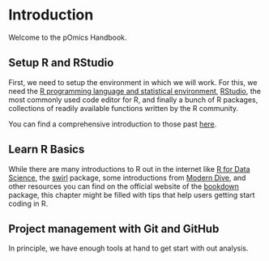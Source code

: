 # Introduction

Welcome to the pOmics Handbook. 

## Setup R and RStudio

First, we need to setup the environment in which we will work. For this, we need the [R programming language and statistical environment](https://www.r-project.org/), [RStudio](https://www.rstudio.com/), the most commonly used code editor for R, and finally a bunch of R packages, collections of readily available functions written by the R community. 

You can find a comprehensive introduction to those past [here](https://moderndive.netlify.app/1-getting-started.html).


## Learn R Basics

While there are many introductions to R out in the internet like [R for Data Science](https://r4ds.had.co.nz/introduction.html), the [swirl](https://swirlstats.com/) package, some introductions from [Modern Dive](https://moderndive.netlify.app/index.html), and other resources you can find on the official website of the [bookdown](https://bookdown.org/) package, this chapter might be filled with tips that help users getting start coding in R.


## Project management with Git and GitHub

In principle, we have enough tools at hand to get start with out analysis. 




